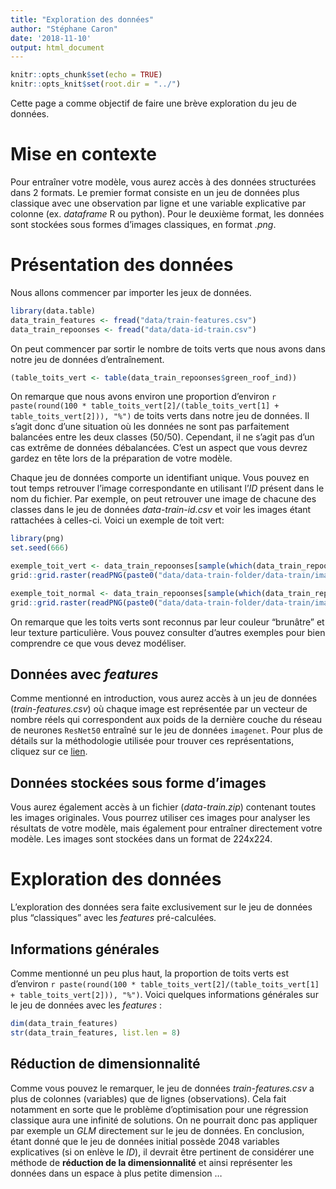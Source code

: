 ```yaml
---
title: "Exploration des données"
author: "Stéphane Caron"
date: '2018-11-10'
output: html_document
---
```


```r
knitr::opts_chunk$set(echo = TRUE)
knitr::opts_knit$set(root.dir = "../")
```

Cette page a comme objectif de faire une brève exploration du jeu de données.

# Mise en contexte

Pour entraîner votre modèle, vous aurez accès à des données structurées dans 2 formats. Le premier format consiste en un jeu de données plus classique avec une observation par ligne et une variable explicative par colonne (ex. *dataframe* R ou python). Pour le deuxième format, les données sont stockées sous formes d'images classiques, en format *.png*.

# Présentation des données

Nous allons commencer par importer les jeux de données.

```r
library(data.table)
data_train_features <- fread("data/train-features.csv")
data_train_repoonses <- fread("data/data-id-train.csv")
```

On peut commencer par sortir le nombre de toits verts que nous avons dans notre jeu de données d'entraînement.

```r
(table_toits_vert <- table(data_train_repoonses$green_roof_ind))
```

On remarque que nous avons environ une proportion d'environ `r paste(round(100 * table_toits_vert[2]/(table_toits_vert[1] + table_toits_vert[2])), "%")` de toits verts dans notre jeu de données. Il s'agit donc d'une situation où les données ne sont pas parfaitement balancées entre les deux classes (50/50). Cependant, il ne s'agit pas d'un cas extrême de données débalancées. C'est un aspect que vous devrez gardez en tête lors de la préparation de votre modèle.

Chaque jeu de données comporte un identifiant unique. Vous pouvez en tout temps retrouver l'image correspondante en utilisant l'*ID* présent dans le nom du fichier. Par exemple, on peut retrouver une image de chacune des classes dans le jeu de données *data-train-id.csv* et voir les images étant rattachées à celles-ci. Voici un exemple de toit vert:

```r
library(png)
set.seed(666)

exemple_toit_vert <- data_train_repoonses[sample(which(data_train_repoonses$green_roof_ind == 1), 1),]$ID
grid::grid.raster(readPNG(paste0("data/data-train-folder/data-train/image-", exemple_toit_vert, ".png")))
```

```r
exemple_toit_normal <- data_train_repoonses[sample(which(data_train_repoonses$green_roof_ind == 0), 1),]$ID
grid::grid.raster(readPNG(paste0("data/data-train-folder/data-train/image-", exemple_toit_normal, ".png")))
```

On remarque que les toits verts sont reconnus par leur couleur "brunâtre" et leur texture particulière. Vous pouvez consulter d'autres exemples pour bien comprendre ce que vous devez modéliser.

## Données avec *features*

Comme mentionné en introduction, vous aurez accès à un jeu de données (*train-features.csv*) où chaque image est représentée par un vecteur de nombre réels qui correspondent aux poids de la dernière couche du réseau de neurones `ResNet50` entraîné sur le jeu de données `imagenet`. Pour plus de détails sur la méthodologie utilisée pour trouver ces représentations, cliquez sur ce [lien](https://github.com/stecaron/meetup-ML-assurance-hackathon/wiki).

## Données stockées sous forme d'images

Vous aurez également accès à un fichier (*data-train.zip*) contenant toutes les images originales. Vous pourrez utiliser ces images pour analyser les résultats de votre modèle, mais également pour entraîner directement votre modèle. Les images sont stockées dans un format de 224x224.

# Exploration des données

L'exploration des données sera faite exclusivement sur le jeu de données plus "classiques" avec les *features* pré-calculées.

## Informations générales

Comme mentionné un peu plus haut, la proportion de toits verts est d’environ `r paste(round(100 * table_toits_vert[2]/(table_toits_vert[1] + table_toits_vert[2])), "%")`. Voici quelques informations générales sur le jeu de données avec les *features* :

```r
dim(data_train_features)
str(data_train_features, list.len = 8)
```

## Réduction de dimensionnalité

Comme vous pouvez le remarquer, le jeu de données *train-features.csv* a plus de colonnes (variables) que de lignes (observations). Cela fait notamment en sorte que le problème d'optimisation pour une régression classique aura une infinité de solutions. On ne pourrait donc pas appliquer par exemple un *GLM* directement sur le jeu de données. En conclusion, étant donné que le jeu de données initial possède $2048$ variables explicatives (si on enlève le *ID*), il devrait être pertinent de considérer une méthode de **réduction de la dimensionnalité** et ainsi représenter les données dans un espace à plus petite dimension ...